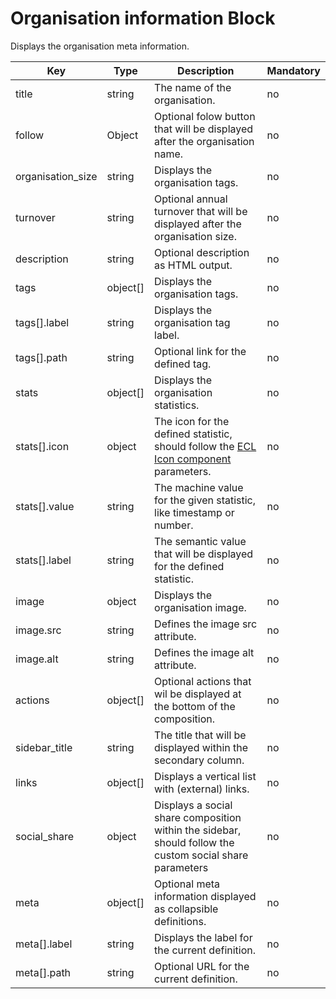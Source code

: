 # Organisation information Block

Displays the organisation meta information.

| Key               | Type     | Description                                                                                                                                       | Mandatory |
| ----------------- | -------- | ------------------------------------------------------------------------------------------------------------------------------------------------- | --------- |
| title             | string   | The name of the organisation.                                                                                                                     | no        |
| follow            | Object   | Optional folow button that will be displayed after the organisation name.                                                                         | no        |
| organisation_size | string   | Displays the organisation tags.                                                                                                                   | no        |
| turnover          | string   | Optional annual turnover that will be displayed after the organisation size.                                                                      | no        |
| description       | string   | Optional description as HTML output.                                                                                                              | no        |
| tags              | object[] | Displays the organisation tags.                                                                                                                   | no        |
| tags[].label      | string   | Displays the organisation tag label.                                                                                                              | no        |
| tags[].path       | string   | Optional link for the defined tag.                                                                                                                | no        |
| stats             | object[] | Displays the organisation statistics.                                                                                                             | no        |
| stats[].icon      | object   | The icon for the defined statistic, should follow the [ECL Icon component](https://www.npmjs.com/package/@ecl-twig/ec-component-icon) parameters. | no        |
| stats[].value     | string   | The machine value for the given statistic, like timestamp or number.                                                                              | no        |
| stats[].label     | string   | The semantic value that will be displayed for the defined statistic.                                                                              | no        |
| image             | object   | Displays the organisation image.                                                                                                                  | no        |
| image.src         | string   | Defines the image src attribute.                                                                                                                  | no        |
| image.alt         | string   | Defines the image alt attribute.                                                                                                                  | no        |
| actions           | object[] | Optional actions that wil be displayed at the bottom of the composition.                                                                          | no        |
| sidebar_title     | string   | The title that will be displayed within the secondary column.                                                                                     | no        |
| links             | object[] | Displays a vertical list with (external) links.                                                                                                   | no        |
| social_share      | object   | Displays a social share composition within the sidebar, should follow the custom social share parameters                                          | no        |
| meta              | object[] | Optional meta information displayed as collapsible definitions.                                                                                   | no        |
| meta[].label      | string   | Displays the label for the current definition.                                                                                                    | no        |
| meta[].path       | string   | Optional URL for the current definition.                                                                                                          | no        |
